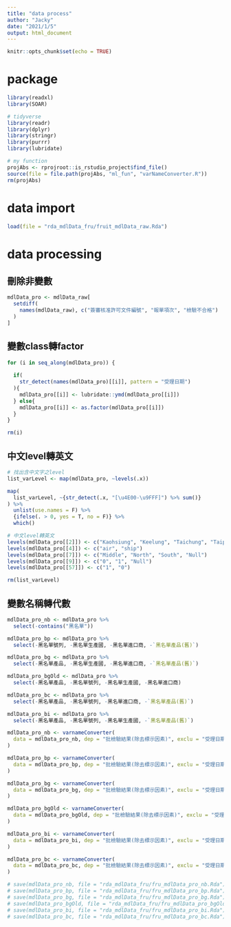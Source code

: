 ```yaml
---
title: "data process"
author: "Jacky"
date: "2021/1/5"
output: html_document
---
```


```r
knitr::opts_chunk$set(echo = TRUE)
```

# package

```r

library(readxl)
library(SOAR)

# tidyverse
library(readr)
library(dplyr)
library(stringr)
library(purrr)
library(lubridate)

# my function
projAbs <- rprojroot::is_rstudio_project$find_file()
source(file = file.path(projAbs, "ml_fun", "varNameConverter.R"))
rm(projAbs)

```



# data import

```r
load(file = "rda_mdlData_fru/fruit_mdlData_raw.Rda")
```



# data processing

## 刪除非變數

```r

mdlData_pro <- mdlData_raw[
  setdiff(
    names(mdlData_raw), c("簽審核准許可文件編號", "報單項次", "檢驗不合格")
  )
]

```

## 變數class轉factor

```r

for (i in seq_along(mdlData_pro)) {
  
  if(
    str_detect(names(mdlData_pro)[[i]], pattern = "受理日期")
  ){
    mdlData_pro[[i]] <- lubridate::ymd(mdlData_pro[[i]])
  } else{
    mdlData_pro[[i]] <- as.factor(mdlData_pro[[i]])
  }
}

rm(i)

```

## 中文level轉英文

```r

# 找出含中文字之level
list_varLevel <- map(mdlData_pro, ~levels(.x))

map(
  list_varLevel, ~{str_detect(.x, "[\u4E00-\u9FFF]") %>% sum()}
) %>% 
  unlist(use.names = F) %>% 
  {ifelse(. > 0, yes = T, no = F)} %>% 
  which()

# 中文level轉英文
levels(mdlData_pro[[2]]) <- c("Kaohsiung", "Keelung", "Taichung", "Taipei")
levels(mdlData_pro[[4]]) <- c("air", "ship")
levels(mdlData_pro[[7]]) <- c("Middle", "North", "South", "Null")
levels(mdlData_pro[[9]]) <- c("0", "1", "Null")
levels(mdlData_pro[[57]]) <- c("1", "0")

rm(list_varLevel)

```

## 變數名稱轉代數

```r

mdlData_pro_nb <- mdlData_pro %>% 
  select(-contains("黑名單"))

mdlData_pro_bp <- mdlData_pro %>% 
  select(-黑名單號列, -黑名單生產國, -黑名單進口商, -`黑名單產品(舊)`)

mdlData_pro_bg <- mdlData_pro %>% 
  select(-黑名單產品, -黑名單生產國, -黑名單進口商, -`黑名單產品(舊)`)

mdlData_pro_bgOld <- mdlData_pro %>% 
  select(-黑名單產品, -黑名單號列, -黑名單生產國, -黑名單進口商)

mdlData_pro_bc <- mdlData_pro %>% 
  select(-黑名單產品, -黑名單號列, -黑名單進口商, -`黑名單產品(舊)`)

mdlData_pro_bi <- mdlData_pro %>% 
  select(-黑名單產品, -黑名單號列, -黑名單生產國, -`黑名單產品(舊)`)

```

```r

mdlData_pro_nb <- varnameConverter(
  data = mdlData_pro_nb, dep = "批檢驗結果(除去標示因素)", exclu = "受理日期"
)

mdlData_pro_bp <- varnameConverter(
  data = mdlData_pro_bp, dep = "批檢驗結果(除去標示因素)", exclu = "受理日期"
)

mdlData_pro_bg <- varnameConverter(
  data = mdlData_pro_bg, dep = "批檢驗結果(除去標示因素)", exclu = "受理日期"
)

mdlData_pro_bgOld <- varnameConverter(
  data = mdlData_pro_bgOld, dep = "批檢驗結果(除去標示因素)", exclu = "受理日期"
)

mdlData_pro_bi <- varnameConverter(
  data = mdlData_pro_bi, dep = "批檢驗結果(除去標示因素)", exclu = "受理日期"
)

mdlData_pro_bc <- varnameConverter(
  data = mdlData_pro_bc, dep = "批檢驗結果(除去標示因素)", exclu = "受理日期"
)

```

```r
# save(mdlData_pro_nb, file = "rda_mdlData_fru/fru_mdlData_pro_nb.Rda")
# save(mdlData_pro_bp, file = "rda_mdlData_fru/fru_mdlData_pro_bp.Rda")
# save(mdlData_pro_bg, file = "rda_mdlData_fru/fru_mdlData_pro_bg.Rda")
# save(mdlData_pro_bgOld, file = "rda_mdlData_fru/fru_mdlData_pro_bgOld.Rda")
# save(mdlData_pro_bi, file = "rda_mdlData_fru/fru_mdlData_pro_bi.Rda")
# save(mdlData_pro_bc, file = "rda_mdlData_fru/fru_mdlData_pro_bc.Rda")
```



